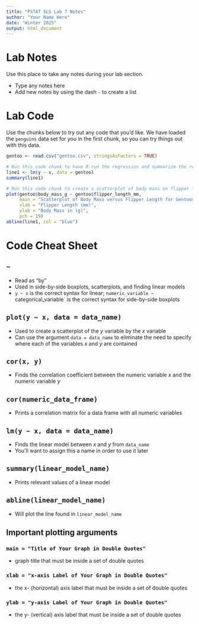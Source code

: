 ```yaml
---
title: "PSTAT 5LS Lab 7 Notes"
author: "Your Name Here"
date: "Winter 2025"
output: html_document
---
```


# Lab Notes

Use this place to take any notes during your lab section.

- Type any notes here
- Add new notes by using the dash `-` to create a list

# Lab Code

Use the chunks below to try out any code that you'd like. We have loaded the `penguins` data set for you in the first chunk, so you can try things out with this data.

```r
gentoo <- read.csv("gentoo.csv", stringsAsFactors = TRUE)
```

```r
# Run this code chunk to have R run the regression and summarize the results. You'll need to change `y` and `x` in the code below to have R run the regression. Be sure to look at the code that your TA shares on their slides.
line1 <- lm(y ~ x, data = gentoo)
summary(line1)

```

```r
# Run this code chunk to create a scatterplot of body mass on flipper length, including the regression line
plot(gentoo$body_mass_g ~ gentoo$flipper_length_mm,
     main = "Scatterplot of Body Mass versus Flipper Length for Gentoos",
     xlab = "Flipper Length (mm)",
     ylab = "Body Mass in (g)", 
     pch = 19)
abline(line1, col = "blue")

```

# Code Cheat Sheet

## `~`
- Read as "by"
- Used in side-by-side boxplots, scatterplots, and finding linear models
- `y ~ x` is the correct syntax for linear; `numeric_variable ~` categorical_variable` is the correct syntax for side-by-side boxplots

## `plot(y ~ x, data = data_name)`
- Used to create a scatterplot of the *y* variable by the *x* variable
- Can use the argument `data = data_name` to eliminate the need to specify where each of the variables *x* and *y* are contained

## `cor(x, y)`
- Finds the correlation coefficient between the numeric variable *x* and the numeric variable *y*

## `cor(numeric_data_frame)`
- Prints a correlation matrix for a data frame with all numeric variables

## `lm(y ~ x, data = data_name)`
- Finds the linear model between *x* and *y* from `data_name`
- You'll want to assign this a name in order to use it later

## `summary(linear_model_name)`
- Prints relevant values of a linear model

## `abline(linear_model_name)`
- Will plot the line found in `linear_model_name`

## Important plotting arguments

### `main = "Title of Your Graph in Double Quotes"`
- graph title that must be inside a set of double quotes

### `xlab = "x-axis Label of Your Graph in Double Quotes"`
- the x- (horizontal) axis label that must be inside a set of double quotes

### `ylab = "y-axis Label of Your Graph in Double Quotes"`
- the y- (vertical) axis label that must be inside a set of double quotes

